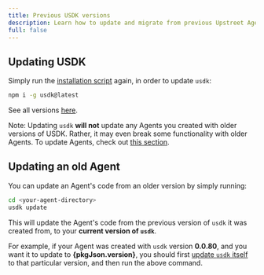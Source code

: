 ```yaml
---
title: Previous USDK versions
description: Learn how to update and migrate from previous Upstreet Agents SDK versions.
full: false
---
```



## Updating USDK

Simply run the [installation script](/install#install-from-npm) again, in order to update `usdk`:

```bash
npm i -g usdk@latest
```

See all versions [here](https://www.npmjs.com/package/usdk?activeTab=versions).

<Callout>Note: Updating `usdk` **will not** update any Agents you created with older versions of USDK. Rather, it may even break some functionality with older Agents. To update Agents, check out [this section](#updating-an-old-agent).</Callout>

## Updating an old Agent

You can update an Agent's code from an older version by simply running:

```bash
cd <your-agent-directory>
usdk update
```

This will update the Agent's code from the previous version of `usdk` it was created from, to your **current version of `usdk`**.

For example, if your Agent was created with `usdk` version **0.0.80**, and you want it to update to **{pkgJson.version}**, you should first [update `usdk` itself](#updating-usdk) to that particular version, and then run the above command.

